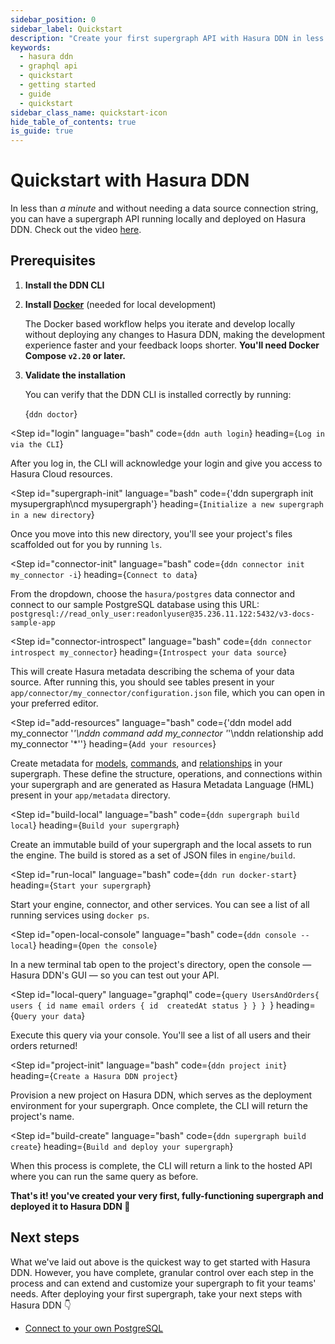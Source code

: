 ```yaml
---
sidebar_position: 0
sidebar_label: Quickstart
description: "Create your first supergraph API with Hasura DDN in less than a minute."
keywords:
  - hasura ddn
  - graphql api
  - quickstart
  - getting started
  - guide
  - quickstart
sidebar_class_name: quickstart-icon
hide_table_of_contents: true
is_guide: true
---
```



# Quickstart with Hasura DDN

In less than <em>a minute</em> and without needing a data source connection string, you can have a supergraph API
running locally and deployed on Hasura DDN. Check out the video [here](https://www.youtube.com/watch?v=OsO6TzwFb30).

## Prerequisites

1. **Install the DDN CLI**

   <InstallTheCli />

2. **Install [Docker](https://docs.docker.com/engine/install/)** (needed for local development)

   The Docker based workflow helps you iterate and develop locally without deploying any changes to Hasura DDN, making
   the development experience faster and your feedback loops shorter. **You'll need Docker Compose `v2.20` or later.**

3. **Validate the installation**

   You can verify that the DDN CLI is installed correctly by running:

   <CodeBlock language="bash">{`ddn doctor`}</CodeBlock>

<Step
id="login"
language="bash"
code={`ddn auth login`}
heading={`Log in via the CLI`}
>

After you log in, the CLI will acknowledge your login and give you access to Hasura Cloud resources.

</Step>

<Step
id="supergraph-init"
language="bash"
code={'ddn supergraph init mysupergraph\ncd mysupergraph'}
heading={`Initialize a new supergraph in a new directory`}
>

Once you move into this new directory, you'll see your project's files scaffolded out for you by running `ls`.

</Step>

<Step
id="connector-init"
language="bash"
code={`ddn connector init my_connector -i`}
heading={`Connect to data`}
>

From the dropdown, choose the `hasura/postgres` data connector and connect to our sample PostgreSQL database using this
URL: `postgresql://read_only_user:readonlyuser@35.236.11.122:5432/v3-docs-sample-app`

</Step>

<Step
id="connector-introspect"
language="bash"
code={`ddn connector introspect my_connector`}
heading={`Introspect your data source`}
>

This will create Hasura metadata describing the schema of your data source. After running this, you should see tables
present in your `app/connector/my_connector/configuration.json` file, which you can open in your preferred editor.

</Step>

<Step
id="add-resources"
language="bash"
code={'ddn model add my_connector \'*\'\nddn command add my_connector \'*\'\nddn relationship add my_connector \'*\''}
heading={`Add your resources`}
>

Create metadata for [models](/reference/metadata-reference/models.mdx),
[commands](/reference/metadata-reference/commands.mdx), and
[relationships](/reference/metadata-reference/relationships.mdx) in your supergraph. These define the structure,
operations, and connections within your supergraph and are generated as Hasura Metadata Language (HML) present in your
`app/metadata` directory.

</Step>

<Step
id="build-local"
language="bash"
code={`ddn supergraph build local`}
heading={`Build your supergraph`}
>

Create an immutable build of your supergraph and the local assets to run the engine. The build is stored as a set of
JSON files in `engine/build`.

</Step>

<Step
id="run-local"
language="bash"
code={`ddn run docker-start`}
heading={`Start your supergraph`}
>

Start your engine, connector, and other services. You can see a list of all running services using `docker ps`.

</Step>

<Step
id="open-local-console"
language="bash"
code={`ddn console --local`}
heading={`Open the console`}
>

In a new terminal tab open to the project's directory, open the console — Hasura DDN's GUI — so you can test out your
API.

</Step>

<Step
id="local-query"
language="graphql"
code={`query UsersAndOrders{
  users {
    id
    name
    email
    orders {
      id 
      createdAt
      status
    }
  }
}
`}
heading={`Query your data`}
>

Execute this query via your console. You'll see a list of all users and their orders returned!

</Step>

<Step
id="project-init"
language="bash"
code={`ddn project init`}
heading={`Create a Hasura DDN project`}
>

Provision a new project on Hasura DDN, which serves as the deployment environment for your supergraph. Once complete,
the CLI will return the project's name.

</Step>

<Step
id="build-create"
language="bash"
code={`ddn supergraph build create`}
heading={`Build and deploy your supergraph`}
>

When this process is complete, the CLI will return a link to the hosted API where you can run the same query as before.

**That's it! you've created your very first, fully-functioning supergraph and deployed it to Hasura DDN 🎉**

</Step>

## Next steps

What we've laid out above is the quickest way to get started with Hasura DDN. However, you have complete, granular
control over each step in the process and can extend and customize your supergraph to fit your teams' needs. After
deploying your first supergraph, take your next steps with Hasura DDN 👇

- [Connect to your own PostgreSQL](/how-to-build-with-ddn/with-postgresql.mdx)
